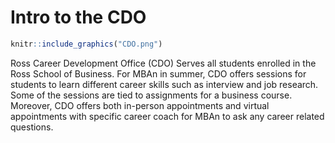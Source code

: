 
# Intro to the CDO

```r
knitr::include_graphics("CDO.png")
```

Ross Career Development Office (CDO) Serves all students enrolled in the Ross School of Business. For MBAn in summer, CDO offers sessions for students to learn different career skills such as interview and job research. Some of the sessions are tied to assignments for a business course. Moreover, CDO offers both in-person appointments and virtual appointments with specific career coach for MBAn to ask any career related questions. 